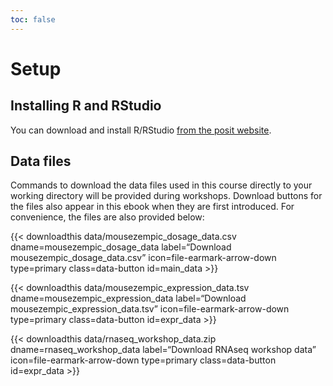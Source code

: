 ```yaml
---
toc: false
---
```


# Setup {.unnumbered}

## Installing R and RStudio

You can download and install R/RStudio [from the posit website](https://posit.co/download/rstudio-desktop/).

## Data files

Commands to download the data files used in this course directly to your working directory will be provided during workshops.
Download buttons for the files also appear in this ebook when they are first introduced.
For convenience, the files are also provided below:

{{< downloadthis data/mousezempic_dosage_data.csv dname=mousezempic_dosage_data label="Download mousezempic_dosage_data.csv" icon=file-earmark-arrow-down type=primary class=data-button id=main_data >}}

{{< downloadthis data/mousezempic_expression_data.tsv dname=mousezempic_expression_data label="Download mousezempic_expression_data.tsv" icon=file-earmark-arrow-down type=primary class=data-button id=expr_data >}}

{{< downloadthis data/rnaseq_workshop_data.zip dname=rnaseq_workshop_data label="Download RNAseq workshop data" icon=file-earmark-arrow-down type=primary class=data-button id=expr_data >}}
